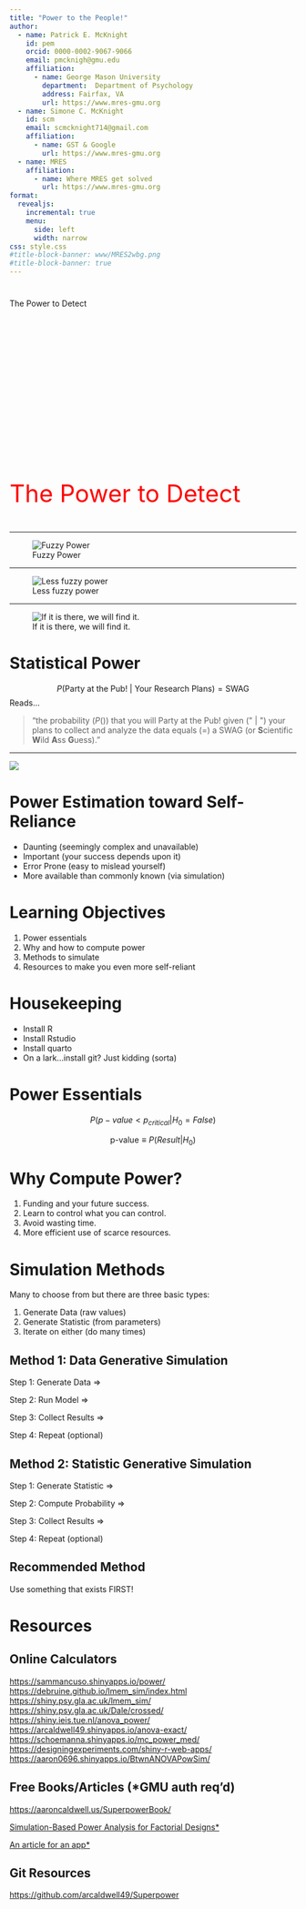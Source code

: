 ```yaml
---
title: "Power to the People!"
author: 
  - name: Patrick E. McKnight
    id: pem
    orcid: 0000-0002-9067-9066
    email: pmcknigh@gmu.edu
    affiliation: 
      - name: George Mason University
        department:  Department of Psychology
        address: Fairfax, VA
        url: https://www.mres-gmu.org
  - name: Simone C. McKnight
    id: scm
    email: scmcknight714@gmail.com
    affiliation:
      - name: GST & Google
        url: https://www.mres-gmu.org
  - name: MRES
    affiliation:
      - name: Where MRES get solved
        url: https://www.mres-gmu.org
format: 
  revealjs:
    incremental: true
    menu: 
      side: left
      width: narrow
css: style.css
#title-block-banner: www/MRES2wbg.png
#title-block-banner: true
---
```


# {auto-animate=true}

::: {style="margin=top; 100px;"}
The Power to Detect
:::

# {auto-animate=true}
::: {style="margin-top: 300px; font-size: 3em; color: red;"}
The Power to Detect
:::

---

![Fuzzy Power](www/DALL·E%202023-11-09%2019.26.11%20-%20impressionist%20water%20color%20of%20a%20man%20walking%20on%20the%20beach%20with%20a%20metal%20detector.png)

------------------------------------------------------------------------

![Less fuzzy power](www/DALL·E%202023-11-09%2019.43.45%20-%20pencil%20and%20water%20color%20of%20a%20man%20in%20shorts%20with%20a%20floppy%20hat%20walking%20on%20the%20beach%20with%20a%20metal%20detector.png)

------------------------------------------------------------------------

![If it is there, we will find it.](www/Robot-Minesweeper-Invented-by-University-of-Coimbra-420496-2.jpg)

# Statistical Power

$$
P(\mbox{Party at the Pub! | Your Research Plans}) = \mbox{SWAG}
$$ Reads...

> "the probability ($P()$) that you will $\mbox{Party at the Pub!}$ given ($\mbox{" | "}$) your plans to collect and analyze the data equals ($=$) a SWAG (or **S**cientific **W**ild **A**ss **G**uess)."

------------------------------------------------------------------------

![](https://permaculturevisions.com/wp-content/uploads/2016/11/self-sufficiency-vs-self-reliance-e1478951707569.jpg)

# Power Estimation toward Self-Reliance

-   Daunting (seemingly complex and unavailable)
-   Important (your success depends upon it)
-   Error Prone (easy to mislead yourself)
-   More available than commonly known (via simulation)

# Learning Objectives

1.  Power essentials
2.  Why and how to compute power
3.  Methods to simulate
4.  Resources to make you even more self-reliant

# Housekeeping

-   Install R
-   Install Rstudio
-   Install quarto
-   On a lark...install git? Just kidding (sorta)

# Power Essentials

$$
P(p-value < p_{critical} | H_0 = False)
$$

$$
\mbox{p-value} \equiv P(Result | H_0)
$$

# Why Compute Power?

1.  Funding and your future success.
2.  Learn to control what you can control.
3.  Avoid wasting time.
4.  More efficient use of scarce resources.

# Simulation Methods

Many to choose from but there are three basic types:

1.  Generate Data (raw values)
2.  Generate Statistic (from parameters)
3.  Iterate on either (do many times)

## Method 1: Data Generative Simulation

Step 1: Generate Data $\Rightarrow$

Step 2: Run Model $\Rightarrow$

Step 3: Collect Results $\Rightarrow$

Step 4: Repeat (optional)

## Method 2: Statistic Generative Simulation

Step 1: Generate Statistic $\Rightarrow$

Step 2: Compute Probability $\Rightarrow$

Step 3: Collect Results $\Rightarrow$

Step 4: Repeat (optional)


## Recommended Method

Use something that exists FIRST!

# Resources

## Online Calculators
<https://sammancuso.shinyapps.io/power/>
<https://debruine.github.io/lmem_sim/index.html>
<https://shiny.psy.gla.ac.uk/lmem_sim/>
<https://shiny.psy.gla.ac.uk/Dale/crossed/>
<https://shiny.ieis.tue.nl/anova_power/>
<https://arcaldwell49.shinyapps.io/anova-exact/>
<https://schoemanna.shinyapps.io/mc_power_med/>
<https://designingexperiments.com/shiny-r-web-apps/>
<https://aaron0696.shinyapps.io/BtwnANOVAPowSim/>

## Free Books/Articles (*GMU auth req'd)
<https://aaroncaldwell.us/SuperpowerBook/>

[Simulation-Based Power Analysis for Factorial Designs*](https://journals-sagepub-com.mutex.gmu.edu/doi/10.1177/2515245920951503)

[An article for an app*](https://journals-sagepub-com.mutex.gmu.edu/doi/full/10.1177/2515245920978738)

## Git Resources

<https://github.com/arcaldwell49/Superpower>
